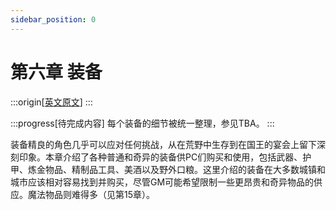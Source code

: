 ```yaml
---
sidebar_position: 0
---
```


# 第六章 装备

:::origin[[英文原文](https://www.aonprd.com/Rules.aspx?ID=105)]
:::

:::progress[待完成内容]
每个装备的细节被统一整理，参见TBA。
:::

装备精良的角色几乎可以应对任何挑战，从在荒野中生存到在国王的宴会上留下深刻印象。本章介绍了各种普通和奇异的装备供PC们购买和使用，包括武器、护甲、炼金物品、精制品工具、美酒以及野外口粮。这里介绍的装备在大多数城镇和城市应该相对容易找到并购买，尽管GM可能希望限制一些更昂贵和奇异物品的供应。魔法物品则难得多（见第15章）。


<DocCardList />
